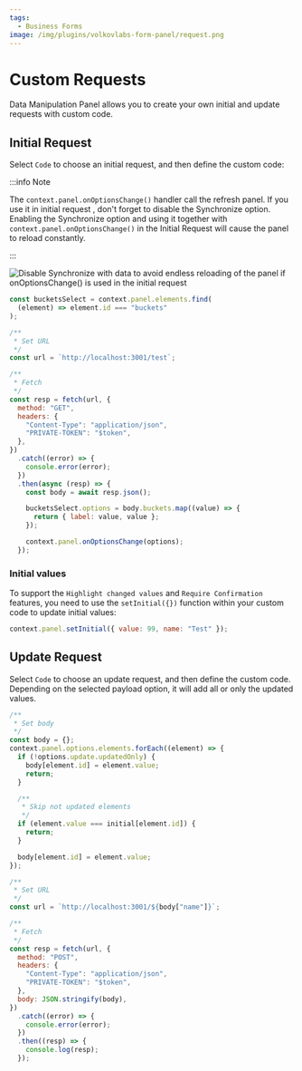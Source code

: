 ```yaml
---
tags:
  - Business Forms
image: /img/plugins/volkovlabs-form-panel/request.png
---
```



# Custom Requests

Data Manipulation Panel allows you to create your own initial and update requests with custom code.

## Initial Request

Select `Code` to choose an initial request, and then define the custom code:

:::info Note

The `context.panel.onOptionsChange()` handler call the refresh panel. If you use it in initial request , don't forget to disable the Synchronize option.
Enabling the Synchronize option and using it together with `context.panel.onOptionsChange()` in the Initial Request will cause the panel to reload constantly.

:::

<Image
  title="Disable Synchronize with data to avoid endless reloading of the panel if onOptionsChange() is used in the initial request"
  src="/img/plugins/volkovlabs-form-panel/infinity-reload.png"
/>

```js
const bucketsSelect = context.panel.elements.find(
  (element) => element.id === "buckets"
);

/**
 * Set URL
 */
const url = `http://localhost:3001/test`;

/**
 * Fetch
 */
const resp = fetch(url, {
  method: "GET",
  headers: {
    "Content-Type": "application/json",
    "PRIVATE-TOKEN": "$token",
  },
})
  .catch((error) => {
    console.error(error);
  })
  .then(async (resp) => {
    const body = await resp.json();

    bucketsSelect.options = body.buckets.map((value) => {
      return { label: value, value };
    });

    context.panel.onOptionsChange(options);
  });
```

### Initial values

To support the `Highlight changed values` and `Require Confirmation` features, you need to use the `setInitial({})` function within your custom code to update initial values:

```js
context.panel.setInitial({ value: 99, name: "Test" });
```

## Update Request

Select `Code` to choose an update request, and then define the custom code. Depending on the selected payload option, it will add all or only the updated values.

```js
/**
 * Set body
 */
const body = {};
context.panel.options.elements.forEach((element) => {
  if (!options.update.updatedOnly) {
    body[element.id] = element.value;
    return;
  }

  /**
   * Skip not updated elements
   */
  if (element.value === initial[element.id]) {
    return;
  }

  body[element.id] = element.value;
});

/**
 * Set URL
 */
const url = `http://localhost:3001/${body["name"]}`;

/**
 * Fetch
 */
const resp = fetch(url, {
  method: "POST",
  headers: {
    "Content-Type": "application/json",
    "PRIVATE-TOKEN": "$token",
  },
  body: JSON.stringify(body),
})
  .catch((error) => {
    console.error(error);
  })
  .then((resp) => {
    console.log(resp);
  });
```
